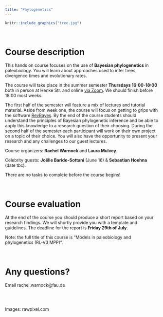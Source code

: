 ```yaml
---
title: "Phylogenetics"
---
```


```r
knitr::include_graphics("tree.jpg")
```

\

# Course description

This hands on course focuses on the use of **Bayesian phylogenetics** in paleobiology. 
You will learn about approaches used to infer trees, divergence times and evolutionary rates. 

The course will take place in the summer semester **Thursdays 16:00-18:00** both in person at Henke Str. and online [via Zoom](https://fau.zoom.us/j/67756970533). We should finish before 18:00 most weeks.

The first half of the semester will feature a mix of lectures and tutorial material.
Aside from week one, the course will focus on getting to grips with the software [RevBayes](https://revbayes.github.io/tutorials/). By the end of the course students should understand the principles of Bayesian phylogenetic inference and be able to apply this knowledge to a research question of their choosing.
During the second half of the semester each participant will work on their own project on a topic of their choice. 
You will also have the opportunity to present your research and any challenges to our guest lectures. 

Course organizers: **Rachel Warnock** and **Laura Mulvey**.

Celebrity guests: **Joëlle Barido-Sottani** (June 16) & **Sebastian Hoehna** (date tbc).

There are no tasks to complete before the course begins!

\

# Course evaluation

At the end of the course you should produce a short report based on your research findings. 
We will shortly provide you with a template and guidelines. 
The deadline for the report is **Friday 29th of July**.

Note: the full title of this course is "Models in paleobiology and phylogenetics (RL-V3 MPP)”.

\

# Any questions?

Email rachel.warnock@fau.de

\
\

Images: rawpixel.com

